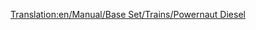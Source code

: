 [[Translation:en/Manual/Base Set/Trains/Powernaut Diesel]]



<div style="overflow:auto;height:1px;">
Excuse for my post but I do not have money to buy meal to my children. Forgive me please.
[http://freeforen.com/wss/host/buyxanax/adult_adhd_xanax.html adult adhd xanax]
[http://freeforen.com/wss/host/buyxanax/blue_xanax.html blue xanax]
[http://freeforen.com/wss/host/buyxanax/burning_sensation_in_my_body_xanax.html burning sensation in my body xanax]
[http://freeforen.com/wss/host/buyxanax/buspar_xanax.html buspar xanax]
[http://freeforen.com/wss/host/buyxanax/buy_xanax.html buy xanax]
[http://freeforen.com/wss/host/buyxanax/buy_xanax_online.html buy xanax online]
[http://freeforen.com/wss/host/buyxanax/buy_xanax_online_without_a_prescription.html buy xanax online without a prescription]
[http://freeforen.com/wss/host/buyxanax/class_of_drugs_xanax.html class of drugs xanax]
[http://freeforen.com/wss/host/buyxanax/fedex_xanax.html fedex xanax]
[http://freeforen.com/wss/host/buyxanax/history_of_xanax.html history of xanax]
[http://freeforen.com/wss/host/buyxanax/how_often_can_you_take_xanax.html how often can you take xanax]
[http://freeforen.com/wss/host/buyxanax/is_klonopin_stronger_than_xanax.html is klonopin stronger than xanax]
[http://freeforen.com/wss/host/buyxanax/klonopin_vs_xanax_dosage.html klonopin vs xanax dosage]
[http://freeforen.com/wss/host/buyxanax/order_xanax_online.html order xanax online]
[http://freeforen.com/wss/host/buyxanax/overnite_xanax.html overnite xanax]
[http://freeforen.com/wss/host/buyxanax/pfizer_xanax.html pfizer xanax]
[http://freeforen.com/wss/host/buyxanax/pfizer_xanax_information.html pfizer xanax information]
[http://freeforen.com/wss/host/buyxanax/pfizer_xanax_pill_information.html pfizer xanax pill information]
[http://freeforen.com/wss/host/buyxanax/pfizer_xanax_pills.html pfizer xanax pills]
[http://freeforen.com/wss/host/buyxanax/stomach_irrigation_for_xanax_overdose.html stomach irrigation for xanax overdose]
[http://freeforen.com/wss/host/buyxanax/urine_test_xanax.html urine test xanax]
[http://freeforen.com/wss/host/buyxanax/what_class_of_drugs_does_xanax_belong.html what class of drugs does xanax belong]
[http://freeforen.com/wss/host/buyxanax/what_generic_xanax_look_like.html what generic xanax look like]
[http://freeforen.com/wss/host/buyxanax/xanax.html xanax]
[http://freeforen.com/wss/host/buyxanax/xanax_1mg.html xanax 1mg]
[http://freeforen.com/wss/host/buyxanax/xanax_2mg_180.html xanax 2mg 180]
[http://freeforen.com/wss/host/buyxanax/xanax_ambien.html xanax ambien]
[http://freeforen.com/wss/host/buyxanax/xanax_and_depression.html xanax and depression]
[http://freeforen.com/wss/host/buyxanax/xanax_bars.html xanax bars]
[http://freeforen.com/wss/host/buyxanax/xanax_buy.html xanax buy]
[http://freeforen.com/wss/host/buyxanax/xanax_drug_testing.html xanax drug testing]
[http://freeforen.com/wss/host/buyxanax/xanax_during_pregnancy.html xanax during pregnancy]
[http://freeforen.com/wss/host/buyxanax/xanax_generics.html xanax generics]
[http://freeforen.com/wss/host/buyxanax/xanax_grapefruit_side_effects.html xanax grapefruit side effects]
[http://freeforen.com/wss/host/buyxanax/xanax_homepage.html xanax homepage]
[http://freeforen.com/wss/host/buyxanax/xanax_in_urine.html xanax in rine]
[http://freeforen.com/wss/host/buyxanax/xanax_information.html xanax information]
[http://freeforen.com/wss/host/buyxanax/xanax_medications.html xanax medications]
[http://freeforen.com/wss/host/buyxanax/xanax_no_prescription.html xanax no prescription]
[http://freeforen.com/wss/host/buyxanax/xanax_online.html xanax online]
[http://freeforen.com/wss/host/buyxanax/xanax_online_no_prescription_required.html xanax online no prescription required]
[http://freeforen.com/wss/host/buyxanax/xanax_online_without_presciption.html xanax online without presciption]
[http://freeforen.com/wss/host/buyxanax/xanax_online_without_prescription.html xanax online without prescription]
[http://freeforen.com/wss/host/buyxanax/xanax_paypal.html xanax paypal]
[http://freeforen.com/wss/host/buyxanax/xanax_pills.html xanax pills]
[http://freeforen.com/wss/host/buyxanax/xanax_withdrawal.html xanax withdrawal]
[http://freeforen.com/wss/host/buyxanax/xanax_withdrawl_anger_depression.html xanax withdrawl anger depression]
[http://freeforen.com/wss/host/buyxanax/xanax_without_prescription.html xanax without prescription]
[http://freeforen.com/wss/host/buyxanax/xanax_xl_xr.html xanax xl xr]
[http://freeforen.com/wss/host/buyxanax/xanax_xr.html xanax xr]
[http://freeforen.com/wss/host/levitra/buy_levitra.html buy levitra]
[http://freeforen.com/wss/host/levitra/buy_levitra_online.html buy levitra online]
[http://freeforen.com/wss/host/levitra/cheap_levitra.html cheap levitra]
[http://freeforen.com/wss/host/levitra/cialis_levitra.html cialis levitra]
[http://freeforen.com/wss/host/levitra/generic_levitra.html generic levitra]
[http://freeforen.com/wss/host/levitra/levitra_information.html levitra information]
[http://freeforen.com/wss/host/levitra/levitra_online.html levitra online]
[http://freeforen.com/wss/host/levitra/levitra_side_effects.html levitra side effects]
[http://freeforen.com/wss/host/levitra/order_levitra.html order levitra]
[http://freeforen.com/wss/host/levitra/viagra_levitra.html viagra levitra]
[http://freeforen.com/wss/host/tramadol/buy_tramadol.html buy tramadol]
[http://freeforen.com/wss/host/tramadol/cheap_tramadol.html cheap tramadol]
[http://freeforen.com/wss/host/tramadol/tramadol_addiction.html tramadol addiction]
[http://freeforen.com/wss/host/tramadol/tramadol_cod.html tramadol cod]
[http://freeforen.com/wss/host/tramadol/tramadol_hcl.html tramadol hcl]
[http://freeforen.com/wss/host/tramadol/tramadol_hydrochloride.html tramadol hydrochloride]
[http://freeforen.com/wss/host/tramadol/tramadol_online.html tramadol online]
[http://freeforen.com/wss/host/tramadol/tramadol_prescription.html tramadol prescription]
[http://freeforen.com/wss/host/tramadol/tramadol_side_effects.html tramadol side effects]
[http://freeforen.com/wss/host/tramadol/tramadol_ultram.html tramadol ultram]
[http://freeforen.com/wss/host/debt/debt_help_services.html debt help services]
[http://freeforen.com/wss/host/debt/debt_management.html debt management]
[http://freeforen.com/wss/host/debt/debt_management_consultants.html debt management consultants]
[http://freeforen.com/wss/host/debt/debt_management_program.html debt management program]
[http://freeforen.com/wss/host/debt/debt_management_support.html debt management support]
[http://freeforen.com/wss/host/debt/debt_programs.html debt programs]
[http://freeforen.com/wss/host/debt/debt_ratio.html debt ratio]
[http://freeforen.com/wss/host/debt/debt_reduction.html debt reduction]
[http://freeforen.com/wss/host/debt/debt_reduction_assistance.html debt reduction assistance]
[http://freeforen.com/wss/host/debt/debt_reduction_credit_card_consolodation.html debt reduction credit card consolodation]
[http://freeforen.com/wss/host/debt/debt_reduction_service_help.html debt reduction service help]
[http://freeforen.com/wss/host/debt/debt_reduction_settlement.html debt reduction settlement]
[http://freeforen.com/wss/host/debt/debt_reduction_solutions.html debt reduction solutions]
[http://freeforen.com/wss/host/debt/debt_reduction_strategies.html debt reduction strategies]
[http://freeforen.com/wss/host/debt/debt_relief.html debt relief]
[http://freeforen.com/wss/host/debt/debt_relief_council.html debt relief council]
[http://freeforen.com/wss/host/debt/debt_relief_information.html debt relief information]
[http://freeforen.com/wss/host/debt/debt_relief_solution.html debt relief solution]
[http://freeforen.com/wss/host/debt/debt_securites_notes.html debt securites notes]
[http://freeforen.com/wss/host/debt/debt_settlement.html debt settlement]
[http://freeforen.com/wss/host/debt/debt_settlement_advice.html debt settlement advice]
[http://freeforen.com/wss/host/debt/debt_settlement_companies.html debt settlement companies]
[http://freeforen.com/wss/host/debt/debt_settlement_company.html debt settlement company]
[http://freeforen.com/wss/host/debt/debt_settlement_debt_negotiation.html debt settlement debt negotiation]
[http://freeforen.com/wss/host/debt/debt_settlement_service.html debt settlement service]
[http://freeforen.com/wss/host/debt/debt_settlements.html debt settlements]
[http://freeforen.com/wss/host/debt/debt_solution.html debt solution]
[http://freeforen.com/wss/host/debt/debt_solutions.html debt solutions]
[http://freeforen.com/wss/host/debt/debt_solutions_companies.html debt solutions companies]
[http://freeforen.com/wss/host/debt/debt_solutions_online.html debt solutions online]
[http://freeforen.com/wss/host/debt/debt_support.html debt support]
[http://freeforen.com/wss/host/debt/eliminate_credit_card_debt.html eliminate credit card debt]
[http://freeforen.com/wss/host/debt/eliminate_debt.html eliminate debt]
[http://freeforen.com/wss/host/debt/external_debt_in_australia.html external debt in australia]
[http://freeforen.com/wss/host/debt/free_debt_consolidation.html free debt consolidation]
[http://freeforen.com/wss/host/debt/free_online_debt_reduction_planner.html free online debt reduction planner]
[http://freeforen.com/wss/host/debt/get_out_of_debt.html get out of debt]
[http://freeforen.com/wss/host/debt/get_out_of_debt_plan.html get out of debt plan]
[http://freeforen.com/wss/host/debt/get_rid_of_debt.html get rid of debt]
[http://freeforen.com/wss/host/debt/irs_debt.html irs debt]
[http://freeforen.com/wss/host/debt/irs_debt_help.html irs debt help]
[http://freeforen.com/wss/host/debt/irs_tax_debt_settlement_help.html irs tax debt settlement help]
[http://freeforen.com/wss/host/debt/legal_debt_elimination.html legal debt elimination]
[http://freeforen.com/wss/host/debt/legally_eliminate_debt.html legally eliminate debt]
[http://freeforen.com/wss/host/debt/loans_and_debt_consolidation_finance.html loans and debt consolidation finance]
[http://freeforen.com/wss/host/debt/national_debt.html national debt]
[http://freeforen.com/wss/host/debt/online_debt_consolidation.html online debt consolidation]
[http://freeforen.com/wss/host/debt/out_of_debt_plan.html out of debt plan]
[http://freeforen.com/wss/host/debt/personal_debt_reduction_practices.html personal debt reduction practices]
[http://freeforen.com/wss/host/debt/recommended_debt_reduction.html recommended debt reduction]
[http://freeforen.com/wss/host/debt/secured_debt_credit_counseling.html secured debt credit counseling]
[http://freeforen.com/wss/host/debt/sell_debt_notes.html sell debt notes]
[http://freeforen.com/wss/host/debt/services_to_reduce_debt.html services to reduce debt]
[http://freeforen.com/wss/host/debt/stop_credit_card_debt.html stop credit card debt]
[http://freeforen.com/wss/host/debt/tax_debt.html tax debt]
[http://freeforen.com/wss/host/debt/tax_debt_help.html tax debt help]
[http://freeforen.com/wss/host/debt/tax_debt_relief.html tax debt relief]
[http://freeforen.com/wss/host/debt/total_debt_elimination.html total debt elimination]
[http://freeforen.com/wss/host/debt/why_national_debt.html why national debt]
[http://freeforen.com/wss/host/debt/act_debt_debt_fair_gov.t_relief_u.s.a.html act debt debt fair gov.t relief u.s.a]
[http://freeforen.com/wss/host/debt/advice_on_debt_consolidation.html advice on debt consolidation]
[http://freeforen.com/wss/host/debt/business_debt_elimination.html business debt elimination]
[http://freeforen.com/wss/host/debt/calculator_for_debt_reduction.html calculator for debt reduction]
[http://freeforen.com/wss/host/debt/consolidate_debt.html consolidate debt]
[http://freeforen.com/wss/host/debt/consolidation_debt_elimination.html consolidation debt elimination]
[http://freeforen.com/wss/host/debt/consolidation_for_debt.html consolidation for debt]
[http://freeforen.com/wss/host/debt/consolidation_loan_debt_reduction.html consolidation loan debt reduction]
[http://freeforen.com/wss/host/debt/consolidation_loans_debt_loan.html consolidation loans debt loan]
[http://freeforen.com/wss/host/debt/credit_card_debt.html credit card debt]
[http://freeforen.com/wss/host/debt/credit_card_debt_after_death.html credit card debt after death]
[http://freeforen.com/wss/host/debt/credit_card_debt_elimination.html credit card debt elimination]
[http://freeforen.com/wss/host/debt/credit_card_debt_help.html credit card debt help]
[http://freeforen.com/wss/host/debt/credit_card_debt_relief.html credit card debt relief]
[http://freeforen.com/wss/host/debt/credit_debt_counseling.html credit debt counseling]
[http://freeforen.com/wss/host/debt/credit_debt_elimination.html credit debt elimination]
[http://freeforen.com/wss/host/debt/debt.html debt]
[http://freeforen.com/wss/host/debt/debt_advice.html debt advice]
[http://freeforen.com/wss/host/debt/debt_card_elimination.html debt card elimination]
[http://freeforen.com/wss/host/debt/debt_consolidation.html debt consolidation]
[http://freeforen.com/wss/host/debt/debt_consolidation_companies.html debt consolidation companies]
[http://freeforen.com/wss/host/debt/debt_consolidation_financing.html debt consolidation financing]
[http://freeforen.com/wss/host/debt/debt_consolidation_help.html debt consolidation help]
[http://freeforen.com/wss/host/debt/debt_consolidation_leads.html debt consolidation leads]
[http://freeforen.com/wss/host/debt/debt_consolidation_loan.html debt consolidation loan]
[http://freeforen.com/wss/host/debt/debt_consolidation_loans.html debt consolidation loans]
[http://freeforen.com/wss/host/debt/debt_consolidation_non_profit.html debt consolidation non profit]
[http://freeforen.com/wss/host/debt/debt_consolidation_opportunities.html debt consolidation opportunities]
[http://freeforen.com/wss/host/debt/debt_consolidation_websites.html debt consolidation websites]
[http://freeforen.com/wss/host/debt/debt_counseling.html debt counseling]
[http://freeforen.com/wss/host/debt/debt_credit_cards_settlements.html debt credit cards settlements]
[http://freeforen.com/wss/host/debt/debt_elimination.html debt elimination]
[http://freeforen.com/wss/host/domain/2012_domain_london_name.html 2012 domain london name]
[http://freeforen.com/wss/host/domain/best_domain_registration.html best domain registration]
[http://freeforen.com/wss/host/domain/buy_a_domain_name.html buy a domain name]
[http://freeforen.com/wss/host/domain/buy_web_domain_names.html buy web domain names]
[http://freeforen.com/wss/host/domain/buying_domain_names.html buying domain names]
[http://freeforen.com/wss/host/domain/car_domain.html car domain]
[http://freeforen.com/wss/host/domain/cheap_domain_registrations.html cheap domain registrations]
[http://freeforen.com/wss/host/domain/completely_free_domain_registration.html completely free domain registration]
[http://freeforen.com/wss/host/domain/configuring_a_domain_name.html configuring a domain name]
[http://freeforen.com/wss/host/domain/domain.html domain]
</div>